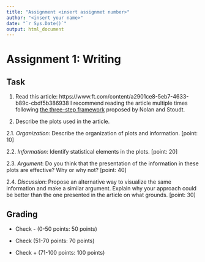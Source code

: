 ```yaml
---
title: "Assignment <insert assignmet number>"
author: "<insert your name>"
date: "`r Sys.Date()`"
output: html_document
---
```


# Assignment 1: Writing

## Task 

1. Read this article: https://www.ft.com/content/a2901ce8-5eb7-4633-b89c-cbdf5b386938 I recommend reading the article multiple times following [the three-step framework](https://www.stat.berkeley.edu/~nolan/Papers/SIGN_Nolan_Stoudt_2020_ReadingToWrite.pdf) proposed by Nolan and Stoudt. 

2. Describe the plots used in the article. 

2.1. *Organization*: Describe the organization of plots and information. [point: 10]

2.2. *Information*: Identify statistical elements in the plots. [point: 20]

2.3. *Argument*: Do you think that the presentation of the information in these plots are effective? Why or why not? [point: 40]

2.4. *Discussion*: Propose an alternative way to visualize the same information and make a similar argument. Explain why your approach could be better than the one presented in the article on what grounds. [point: 30]

## Grading 

* Check - (0-50 points: 50 points)

* Check (51-70 points: 70 points) 

* Check + (71-100 points: 100 points)
